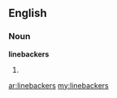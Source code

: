 ==English==

===Noun===
'''linebackers'''

# {{plural of|[[linebacker]]}}

[[ar:linebackers]]
[[my:linebackers]]